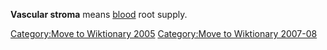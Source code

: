 [[Category:Move to Wiktionary 2005]]
[[Category:Move to Wiktionary 2007-08]]

{{expert}}
{{Expand|date=January 2007}}

'''Vascular stroma''' means [[blood]] root supply.


{{anatomy-stub}}